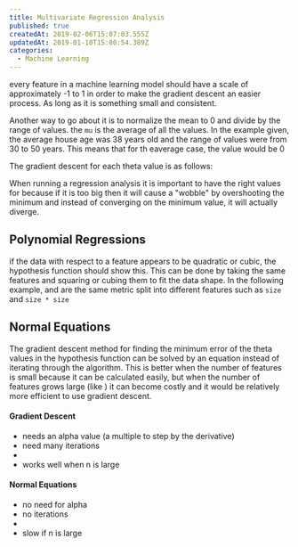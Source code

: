 ```yaml
---
title: Multivariate Regression Analysis
published: true
createdAt: 2019-02-06T15:07:03.555Z
updatedAt: 2019-01-10T15:00:54.389Z
categories:
  - Machine Learning
---
```


every feature in a machine learning model should have a scale of approximately -1 to 1 in order to make the gradient
descent an easier process. As long as it is something small and consistent.

Another way to go about it is to normalize the mean to 0 and divide by the range of values. the `mu` is the average of
all the values. In the example given, the average house age was 38 years old and the range of values were from 30 to 50
years. This means that for th eaverage case, the value would be 0

<BlockMath math="\frac{x_i - \mu_i}{s_i}" />

The gradient descent for each theta value is as follows:

<BlockMath math="\theta_j := \theta_j - \alpha \frac{\partial}{\partial \theta_j} J(\theta)" />

When running a regression analysis it is important to have the right values for <InlineMath math="\alpha" /> because if
it is too big then it will cause a "wobble" by overshooting the minimum and instead of converging on the minimum value,
it will actually diverge.

## Polynomial Regressions

if the data with respect to a feature appears to be quadratic or cubic, the hypothesis function should show this. This
can be done by taking the same features and squaring or cubing them to fit the data shape. In the following
example, <InlineMath math="\theta_1x_1" /> and <InlineMath math="\theta_2_x_2^2"/> are the same metric split into
different features such as `size` and `size * size`

<BlockMath math="
  \begin{aligned}
    & h_\theta(x) \quad linear \quad = \theta_0 + \theta_1x_1 \\
    & h_\theta(x) \quad quadratic \quad = theta_0 + \theta_1x_1 + \theta_2x_2^2 \\
  \end{aligned}
" />

## Normal Equations

The gradient descent method for finding the minimum error of the theta values in the hypothesis function can be solved
by an equation instead of iterating through the algorithm. This is better when the number of features is small because
it can be calculated easily, but when the number of features grows large (like <InlineMath math="10^6"/>) it can become
costly and it would be relatively more efficient to use gradient descent.

<BlockMath math="\theta = (X^TX)^{-1}X^Ty"/>

#### Gradient Descent

- needs an alpha value (a multiple to step by the derivative)
- need many iterations
- <InlineMath math="O(kn^2)" />
- works well when n is large

#### Normal Equations

- no need for alpha
- no iterations
- <InlineMath math="O(n^3)" />
- slow if n is large
